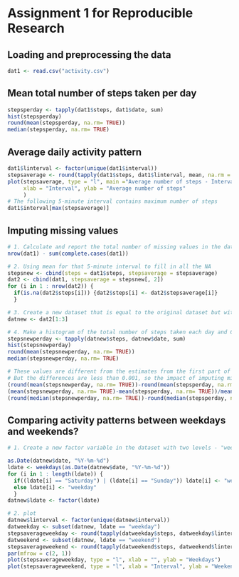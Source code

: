Assignment 1 for Reproducible Research
========================================================
## Loading and preprocessing the data

```r
dat1 <- read.csv("activity.csv")
```

## Mean total number of steps taken per day

```r
stepsperday <- tapply(dat1$steps, dat1$date, sum)
hist(stepsperday)
round(mean(stepsperday, na.rm= TRUE))
median(stepsperday, na.rm= TRUE)
```

## Average daily activity pattern

```r
dat1$linterval <- factor(unique(dat1$interval))
stepsaverage <- round(tapply(dat1$steps, dat1$linterval, mean, na.rm = TRUE))
plot(stepsaverage, type = "l", main ="Average number of steps - Interval",
     xlab = "Interval", ylab = "Average number of steps"
     )
# The following 5-minute interval contains maximum number of steps
dat1$interval[max(stepsaverage)]
```

## Imputing missing values

```r
# 1. Calculate and report the total number of missing values in the dataset (Number of rows with NAs)
nrow(dat1) - sum(complete.cases(dat1))

# 2. Using mean for that 5-minute interval to fill in all the NA
stepsnew <- cbind(steps = dat1$steps, stepsaverage = stepsaverage)
dat2 <- cbind(dat1, stepsaverage = stepsnew[, 2])
for (i in 1 : nrow(dat2)) {
  if(is.na(dat2$steps[i])) {dat2$steps[i] <- dat2$stepsaverage[i]}
  }

# 3. Create a new dataset that is equal to the original dataset but with the missing data filled in
datnew <- dat2[1:3]

# 4. Make a histogram of the total number of steps taken each day and Calculate and report the mean and median total number of steps taken per day.
stepsnewperday <- tapply(datnew$steps, datnew$date, sum)
hist(stepsnewperday)
round(mean(stepsnewperday, na.rm= TRUE))
median(stepsnewperday, na.rm= TRUE)

# These values are different from the estimates from the first part of the assignment.
# But the differences are less than 0.001, so the impact of imputing missing data on the estimates of the total daily number of steps is not significant in this example.
(round(mean(stepsnewperday, na.rm= TRUE))-round(mean(stepsperday, na.rm= TRUE)))/round(mean(stepsperday, na.rm= TRUE))
(mean(stepsnewperday, na.rm= TRUE)-mean(stepsperday, na.rm= TRUE))/mean(stepsperday, na.rm= TRUE)
(round(median(stepsnewperday, na.rm= TRUE))-round(median(stepsperday, na.rm= TRUE)))/round(median(stepsperday, na.rm= TRUE))
```

## Comparing activity patterns between weekdays and weekends?

```r
# 1. Create a new factor variable in the dataset with two levels - "weekday" and "weekend" indicating whether #a given date is a weekday or weekend day.

as.Date(datnew$date, "%Y-%m-%d")
ldate <- weekdays(as.Date(datnew$date, "%Y-%m-%d"))
for (i in 1 : length(ldate)) {
  if((ldate[i] == "Saturday") | (ldate[i] == "Sunday")) ldate[i] <- "weekend"
  else ldate[i] <- "weekday"
  }
datnew$ldate <- factor(ldate)

# 2. plot
datnew$linterval <- factor(unique(datnew$interval))
datweekday <- subset(datnew, ldate == "weekday")
stepsaverageweekday <- round(tapply(datweekday$steps, datweekday$linterval, mean, na.rm = TRUE))
datweekend <- subset(datnew, ldate == "weekend")
stepsaverageweekend <- round(tapply(datweekend$steps, datweekend$linterval, mean, na.rm = TRUE))
par(mfrow = c(2, 1))
plot(stepsaverageweekday, type = "l", xlab = "", ylab = "Weekdays")
plot(stepsaverageweekend, type = "l", xlab = "Interval", ylab = "Weekends")
```
